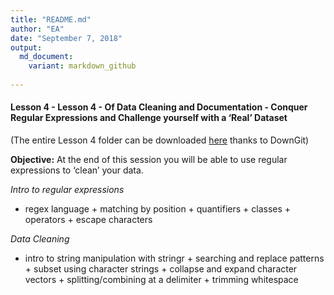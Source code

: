 ```yaml
---
title: "README.md"
author: "EA"
date: "September 7, 2018"
output: 
  md_document:
    variant: markdown_github
        
---
```


#### Lesson 4 - Lesson 4 - Of Data Cleaning and Documentation - Conquer Regular Expressions and Challenge yourself with a 'Real' Dataset

(The entire Lesson 4 folder can be downloaded [here](https://minhaskamal.github.io/DownGit/#/home?url=https://github.com/eacton/CAGEF/tree/master/Lesson_4) thanks to DownGit)

__Objective:__ At the end of this session you will be able to use regular expressions to 'clean' your data. 

_Intro to regular expressions_

- regex language
      + matching by position
      + quantifiers
      + classes
      + operators
      + escape characters
      
_Data Cleaning_

- intro to string manipulation with stringr
      + searching and replace patterns
      + subset using character strings
      + collapse and expand character vectors
      + splitting/combining at a delimiter
      + trimming whitespace


